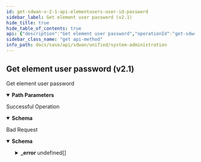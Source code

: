 ```yaml
---
id: get-sdwan-v-2-1-api-elementusers-user-id-password
sidebar_label: Get element user password (v2.1)
hide_title: true
hide_table_of_contents: true
api: {"description":"Get element user password","operationId":"get-sdwan-v2.1-api-elementusers-user_id-password","parameters":[{"description":"User Id","in":"path","name":"user_id","required":true,"schema":{"description":"User Id","type":"string"}}],"responses":{"200":{"content":{"application/json":{"schema":{"properties":{"id":{"description":"Id","type":"string"},"is_tenant_level":{"description":"Is Tenant Level: Required(error = IS_TENANT_LEVEL_FLAG_REQUIRED: Is tenant level flag required.) ","type":"boolean"},"login_id":{"description":"Login Id: Size(max = 16, error = LOGIN_ID_CONSTRAINT_LENGTH: Login Id length should be between 4 and 16., min = 4) Pattern(error = INVALID_LOGIN_ID: Invalid Login Id, regexp = ^[a-z][-a-z0-9]*$) Required(error = LOGIN_ID_REQUIRED: Login Id required.) ValidateElementUser(groups = [classOf[Default]], error = RESERVED_ELEMENT_USER_LOGIN_ID: Element user login Id provided is reserved for internal usage. Please provide other login Id.) ","type":"string"},"role":{"description":"Role: ValidateEnum(enumClass = classOf[UserRole], error = INVALID_USER_ROLE: Invalid User Role., nullAllowed = true) NotNull ","enum":["SUPER","READONLY","MONITOR"],"type":"string"},"username":{"description":"Username: Size(max = 255, error = INVALID_USERNAME: Invalid username., min = 0) ","type":"string"}},"required":["role","is_tenant_level","login_id"]}}},"description":"Successful Operation"},"400":{"content":{"application/json":{"example":{"value":{"_error":[{"code":"ELEMENT_USER_NOT_FOUND"},{"code":"ELEMENTUSER_PASSWORD_REQUIRED"}]}},"schema":{"properties":{"_error":{"items":{"properties":{"code":{"type":"string"},"message":{"type":"string"}}},"type":"array"}}}}},"description":"Bad Request"}},"tags":["System Administration"],"method":"get","path":"/sdwan/v2.1/api/elementusers/{user_id}/password","info":{"contact":{},"description":"List of APIs used to manage the operators, IDPs, users, base roles, base permissions,  password change, sign up, and client roles, base roles.","title":"System Administration","version":"Latest"},"postman":{"name":"Get element user password (v2.1)","description":{"content":"Get element user password","type":"text/plain"},"url":{"path":["sdwan","v2.1","api","elementusers",":user_id","password"],"host":["{{baseUrl}}"],"query":[],"variable":[{"disabled":false,"description":{"content":"(Required) User Id","type":"text/plain"},"type":"any","value":"","key":"user_id"}]},"header":[{"key":"Accept","value":"application/json"}],"method":"GET"}}
sidebar_class_name: "get api-method"
info_path: docs/sase/api/sdwan/unified/system-administration
---
```



## Get element user password (v2.1)



Get element user password

<details style={{"marginBottom":"1rem"}} data-collapsed={false} open={true}><summary style={{}}><strong>Path Parameters</strong></summary><div><ul><ParamsItem className={"paramsItem"} param={{"description":"User Id","in":"path","name":"user_id","required":true,"schema":{"description":"User Id","type":"string"}}}></ParamsItem></ul></div></details><div><ApiTabs><TabItem label={"200"} value={"200"}><div>

Successful Operation

</div><div><MimeTabs groupId={"mime-type"}><TabItem label={"application/json"} value={"application/json"}><SchemaTabs groupId={"schema-tabs"}><TabTtem label={"Schema"} value={"Schema"}><details style={{}} data-collapsed={false} open={true}><summary style={{"textAlign":"left"}}><strong>Schema</strong></summary><div style={{"textAlign":"left","marginLeft":"1rem"}}></div><ul style={{"marginLeft":"1rem"}}><SchemaItem collapsible={false} name={"id"} required={false} schemaDescription={"Id"} schemaName={"string"} qualifierMessage={undefined} defaultValue={undefined}></SchemaItem><SchemaItem collapsible={false} name={"is_tenant_level"} required={false} schemaDescription={"Is Tenant Level: Required(error = IS_TENANT_LEVEL_FLAG_REQUIRED: Is tenant level flag required.) "} schemaName={"boolean"} qualifierMessage={undefined} defaultValue={undefined}></SchemaItem><SchemaItem collapsible={false} name={"login_id"} required={false} schemaDescription={"Login Id: Size(max = 16, error = LOGIN_ID_CONSTRAINT_LENGTH: Login Id length should be between 4 and 16., min = 4) Pattern(error = INVALID_LOGIN_ID: Invalid Login Id, regexp = ^[a-z][-a-z0-9]*$) Required(error = LOGIN_ID_REQUIRED: Login Id required.) ValidateElementUser(groups = [classOf[Default]], error = RESERVED_ELEMENT_USER_LOGIN_ID: Element user login Id provided is reserved for internal usage. Please provide other login Id.) "} schemaName={"string"} qualifierMessage={undefined} defaultValue={undefined}></SchemaItem><SchemaItem collapsible={false} name={"role"} required={false} schemaDescription={"Role: ValidateEnum(enumClass = classOf[UserRole], error = INVALID_USER_ROLE: Invalid User Role., nullAllowed = true) NotNull "} schemaName={"string"} qualifierMessage={"**Possible values:** [`SUPER`, `READONLY`, `MONITOR`]"} defaultValue={undefined}></SchemaItem><SchemaItem collapsible={false} name={"username"} required={false} schemaDescription={"Username: Size(max = 255, error = INVALID_USERNAME: Invalid username., min = 0) "} schemaName={"string"} qualifierMessage={undefined} defaultValue={undefined}></SchemaItem></ul></details></TabTtem></SchemaTabs></TabItem></MimeTabs></div></TabItem><TabItem label={"400"} value={"400"}><div>

Bad Request

</div><div><MimeTabs groupId={"mime-type"}><TabItem label={"application/json"} value={"application/json"}><SchemaTabs groupId={"schema-tabs"}><TabTtem label={"Schema"} value={"Schema"}><details style={{}} data-collapsed={false} open={true}><summary style={{"textAlign":"left"}}><strong>Schema</strong></summary><div style={{"textAlign":"left","marginLeft":"1rem"}}></div><ul style={{"marginLeft":"1rem"}}><SchemaItem collapsible={true} className={"schemaItem"}><details style={{}}><summary style={{}}><strong>_error</strong><span style={{"opacity":"0.6"}}> undefined[]</span></summary><div style={{"marginLeft":"1rem"}}><SchemaItem collapsible={false} name={"code"} required={false} schemaDescription={undefined} schemaName={"string"} qualifierMessage={undefined} defaultValue={undefined}></SchemaItem><SchemaItem collapsible={false} name={"message"} required={false} schemaDescription={undefined} schemaName={"string"} qualifierMessage={undefined} defaultValue={undefined}></SchemaItem></div></details></SchemaItem></ul></details></TabTtem><TabItem label={"Example"} value={"Example"}><ResponseSamples responseExample={"{\n  \"value\": {\n    \"_error\": [\n      {\n        \"code\": \"ELEMENT_USER_NOT_FOUND\"\n      },\n      {\n        \"code\": \"ELEMENTUSER_PASSWORD_REQUIRED\"\n      }\n    ]\n  }\n}"}></ResponseSamples></TabItem></SchemaTabs></TabItem></MimeTabs></div></TabItem></ApiTabs></div>
      